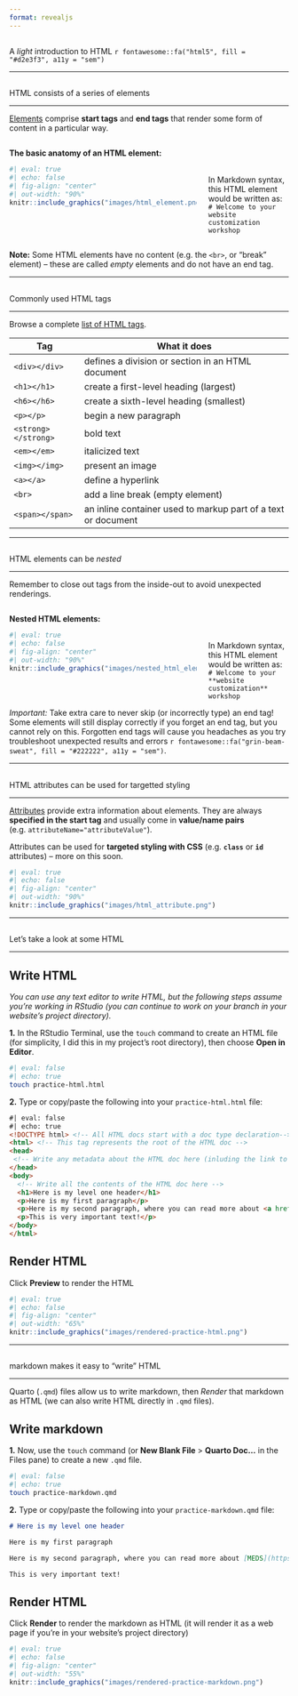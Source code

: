 ```yaml
---
format: revealjs
---
```


##  {#light-intro-html data-menu-title="Light intro to HTML" background="#053660"}

<div class="page-center">
<div class="custom-subtitle">A *light* introduction to HTML `r fontawesome::fa("html5", fill = "#d2e3f3", a11y = "sem")`</div>
</div>

---

##  {#html-elements1 data-menu-title="HTML elements"}

[HTML consists of a series of elements]{.slide-title}

<hr>

::: {.body-text .topbr}
[Elements](https://www.w3schools.com/html/html_elements.asp) comprise **start tags** and **end tags** that render some form of content in a particular way.
:::

:::: {.columns}
::: {.column width="70%"}

::: {.body-text .center-text}
**The basic anatomy of an HTML element:**
:::

```r
#| eval: true 
#| echo: false
#| fig-align: "center"
#| out-width: "90%" 
knitr::include_graphics("images/html_element.png")
```

:::
::: {.column width="30%"}
<br> 
<br>

::: {.caption-text}
In Markdown syntax, this HTML element would be written as: <br> `# Welcome to your website customization workshop`
:::

:::
:::

::: {.caption-text .gray-text .center-text .topbr}
**Note:** Some HTML elements have no content (e.g. the `<br>`, or "break" element) -- these are called *empty* elements and do not have an end tag.
:::

---

##  {#html-elements2 data-menu-title="Commonly used HTML tags"}

[Commonly used HTML tags]{.slide-title}

<hr>

::: {.body-text .center-text .topbr}
Browse a complete [list of HTML tags](https://www.w3schools.com/tags/default.asp).
:::

| Tag                 | What it does                                                 |
|---------------------|--------------------------------------------------------------|
| `<div></div>`       | defines a division or section in an HTML document            |
| `<h1></h1>`         | create a first-level heading (largest)                       |
| `<h6></h6>`         | create a sixth-level heading (smallest)                      |
| `<p></p>`           | begin a new paragraph                                        |
| `<strong></strong>` | bold text                                                    |
| `<em></em>`         | italicized text                                              |
| `<img></img>`       | present an image                                             |
| `<a></a>`           | define a hyperlink                                           |
| `<br>`              | add a line break (empty element)                             |
| `<span></span>`     | an inline container used to markup part of a text or document|

---

##  {#nested-html-elements data-menu-title="Nested HTML elements"}

[HTML elements can be *nested*]{.slide-title}

<hr>

::: {.body-text .topbr}
Remember to close out tags from the inside-out to avoid unexpected renderings.
:::

:::: {.columns}
::: {.column width="70%"}

::: {.body-text .center-text}
**Nested HTML elements:**
:::

```r
#| eval: true 
#| echo: false
#| fig-align: "center"
#| out-width: "90%" 
knitr::include_graphics("images/nested_html_elements.png")
```

:::
::: {.column width="30%"}
<br> 
<br>

::: {.caption-text}
In Markdown syntax, this HTML element would be written as: <br> `# Welcome to your **website customization** workshop`
:::

:::
::::

::: {.caption-text .topbr}
<div class="important-text-bg">*Important:* Take extra care to never skip (or incorrectly type) an end tag! Some elements will still display correctly if you forget an end tag, but you cannot rely on this. Forgotten end tags will cause you headaches as you try troubleshoot unexpected results and errors `r fontawesome::fa("grin-beam-sweat", fill = "#222222", a11y = "sem")`.</div>
:::

---

##  {#html-attribures data-menu-title="HTML attributes"}

[HTML attributes can be used for targetted styling]{.slide-title-smallest}

<hr>

::: {.body-text .topbr}
[Attributes](https://www.w3schools.com/html/html_attributes.asp) provide extra information about elements. They are always **specified in the start tag** and usually come in **value/name pairs** (e.g. `attributeName="attributeValue"`).
:::

::: {.body-text .topbr}
<div class="body-text">Attributes can be used for **targeted styling with CSS** (e.g. **`class`** or **`id`** attributes) -- more on this soon.</div>
:::

<!-- ::: {.body-text .center-text} -->
<!-- **The basic anatomy of an HTML attribute:** -->
<!-- ::: -->

```r
#| eval: true 
#| echo: false
#| fig-align: "center"
#| out-width: "90%" 
knitr::include_graphics("images/html_attribute.png")
```

---

##  {#write-html data-menu-title="Write HTML"}

[Let's take a look at some HTML]{.slide-title}

<hr>

::: {.panel-tabset}

## Write HTML

::: {.smaller-body-text .center-text}
*You can use any text editor to write HTML, but the following steps assume you're working in RStudio (you can continue to work on your branch in your website's project directory).*
:::

[**1.** In the RStudio Terminal, use the `touch` command to create an HTML file (for simplicity, I did this in my project’s root directory), then choose **Open in Editor**.]{.caption-text}

```bash
#| eval: false
#| echo: true
touch practice-html.html
```

[**2.** Type or copy/paste the following into your `practice-html.html` file:]{.caption-text}

```html
#| eval: false
#| echo: true
<!DOCTYPE html> <!-- All HTML docs start with a doc type declaration-->
<html> <!-- This tag represents the root of the HTML doc -->
<head>
 <!-- Write any metadata about the HTML doc here (inluding the link to an external CSS file) -->
</head>
<body> 
  <!-- Write all the contents of the HTML doc here -->
  <h1>Here is my level one header</h1>
  <p>Here is my first paragraph</p>
  <p>Here is my second paragraph, where you can read more about <a href="https://ucsb-meds.github.io/">MEDS</a>.</p>
  <p>This is very important text!</p>
</body>
</html>
```

## Render HTML

::: {.body-text .center-text}
Click **Preview** to render the HTML
:::

```r
#| eval: true 
#| echo: false
#| fig-align: "center"
#| out-width: "65%" 
knitr::include_graphics("images/rendered-practice-html.png")
```

:::

---

##  {#write-md data-menu-title="Write Markdown"}

[markdown makes it easy to "write" HTML]{.slide-title-smaller}

<hr>

::: {.smaller-body-text .center-text}
Quarto (`.qmd`) files allow us to write markdown, then *Render* that markdown as HTML (we can also write HTML directly in `.qmd` files).
:::

::: {.panel-tabset}

## Write markdown

[**1.** Now, use the `touch` command (or **New Blank File** > **Quarto Doc...** in the Files pane) to create a new `.qmd` file.]{.caption-text}

```bash
#| eval: false
#| echo: true
touch practice-markdown.qmd
```

[**2.** Type or copy/paste the following into your `practice-markdown.qmd` file:]{.caption-text}

```.md
# Here is my level one header

Here is my first paragraph

Here is my second paragraph, where you can read more about [MEDS](https://ucsb-meds.github.io/).

This is very important text!
```

## Render HTML

::: {.smaller-body-text .center-text}
Click **Render** to render the markdown as HTML (it will render it as a web page if you're in your website's project directory)
:::

```r
#| eval: true 
#| echo: false
#| fig-align: "center"
#| out-width: "55%" 
knitr::include_graphics("images/rendered-practice-markdown.png")
```

:::

